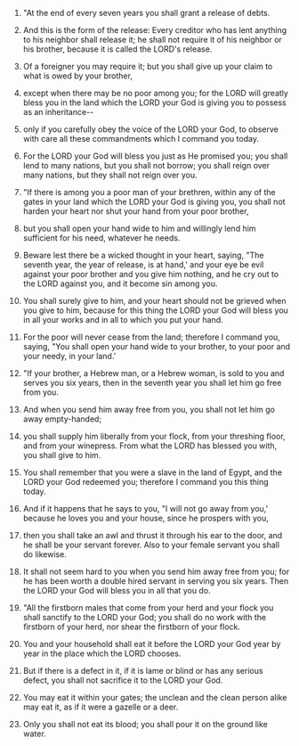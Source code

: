
1. "At the end of every seven years you shall grant a release of debts.

2. And this is the form of the release: Every creditor who has lent anything to his neighbor shall release it; he shall not require it of his neighbor or his brother, because it is called the LORD's release.

3. Of a foreigner you may require it; but you shall give up your claim to what is owed by your brother,

4. except when there may be no poor among you; for the LORD will greatly bless you in the land which the LORD your God is giving you to possess as an inheritance--

5. only if you carefully obey the voice of the LORD your God, to observe with care all these commandments which I command you today.

6. For the LORD your God will bless you just as He promised you; you shall lend to many nations, but you shall not borrow; you shall reign over many nations, but they shall not reign over you.

7. "If there is among you a poor man of your brethren, within any of the gates in your land which the LORD your God is giving you, you shall not harden your heart nor shut your hand from your poor brother,

8. but you shall open your hand wide to him and willingly lend him sufficient for his need, whatever he needs.

9. Beware lest there be a wicked thought in your heart, saying, "The seventh year, the year of release, is at hand,' and your eye be evil against your poor brother and you give him nothing, and he cry out to the LORD against you, and it become sin among you.

10. You shall surely give to him, and your heart should not be grieved when you give to him, because for this thing the LORD your God will bless you in all your works and in all to which you put your hand.

11. For the poor will never cease from the land; therefore I command you, saying, "You shall open your hand wide to your brother, to your poor and your needy, in your land.'

12. "If your brother, a Hebrew man, or a Hebrew woman, is sold to you and serves you six years, then in the seventh year you shall let him go free from you.

13. And when you send him away free from you, you shall not let him go away empty-handed;

14. you shall supply him liberally from your flock, from your threshing floor, and from your winepress. From what the LORD has blessed you with, you shall give to him.

15. You shall remember that you were a slave in the land of Egypt, and the LORD your God redeemed you; therefore I command you this thing today.

16. And if it happens that he says to you, "I will not go away from you,' because he loves you and your house, since he prospers with you,

17. then you shall take an awl and thrust it through his ear to the door, and he shall be your servant forever. Also to your female servant you shall do likewise.

18. It shall not seem hard to you when you send him away free from you; for he has been worth a double hired servant in serving you six years. Then the LORD your God will bless you in all that you do.

19. "All the firstborn males that come from your herd and your flock you shall sanctify to the LORD your God; you shall do no work with the firstborn of your herd, nor shear the firstborn of your flock.

20. You and your household shall eat it before the LORD your God year by year in the place which the LORD chooses.

21. But if there is a defect in it, if it is lame or blind or has any serious defect, you shall not sacrifice it to the LORD your God.

22. You may eat it within your gates; the unclean and the clean person alike may eat it, as if it were a gazelle or a deer.

23. Only you shall not eat its blood; you shall pour it on the ground like water.


